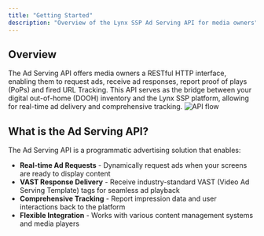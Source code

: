 ```yaml
---
title: "Getting Started"
description: "Overview of the Lynx SSP Ad Serving API for media owners"
---
```


## Overview

The Ad Serving API offers media owners a RESTful HTTP interface, enabling them to request ads, receive ad responses, report proof of plays (PoPs) and fired URL Tracking. This API serves as the bridge between your digital out-of-home (DOOH) inventory and the Lynx SSP platform, allowing for real-time ad delivery and comprehensive tracking.
![API flow](/images/api.png)

## What is the Ad Serving API?

The Ad Serving API is a programmatic advertising solution that enables:

- **Real-time Ad Requests** - Dynamically request ads when your screens are ready to display content
- **VAST Response Delivery** - Receive industry-standard VAST (Video Ad Serving Template) tags for seamless ad playback
- **Comprehensive Tracking** - Report impression data and user interactions back to the platform
- **Flexible Integration** - Works with various content management systems and media players
